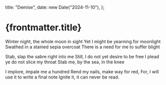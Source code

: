   title: "Demise",
  date: new Date("2024-11-10"),
};

# {frontmatter.title}

Winter night, the whole moon in sight
Yet I might be yearning for moonlight
Swathed in a stained sepia overcoat
There is a need for me to suffer blight

Stab, slap the sabre right into me
Still, I do not yet desire to be free
I plead ye do not slice my throat
Stab me, by the sea, in the knee

I implore, impale me a hundred
Rend my nails, make way for red,
For, I will use it to write a final note
Ignite it, it can never be read.
